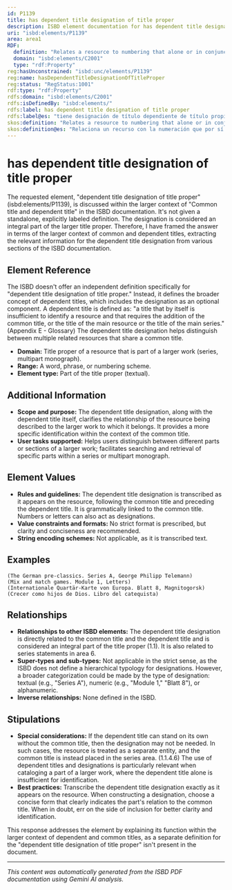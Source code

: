 ```yaml
---
id: P1139
title: has dependent title designation of title proper
description: ISBD element documentation for has dependent title designation of title proper
uri: "isbd:elements/P1139"
area: area1
RDF:
  definition: "Relates a resource to numbering that alone or in conjunction with a dependent title serves to distinguish it from one or more related resources having a common title."
  domain: "isbd:elements/C2001"
  type: "rdf:Property"
reg:hasUnconstrained: "isbd:unc/elements/P1139"
reg:name: hasDependentTitleDesignationOfTitleProper
reg:status: "RegStatus:1001"
rdf:type: "rdf:Property"
rdfs:domain: "isbd:elements/C2001"
rdfs:isDefinedBy: "isbd:elements/"
rdfs:label: has dependent title designation of title proper
rdfs:label@es: "tiene designación de título dependiente de título propiamente dicho"
skos:definition: "Relates a resource to numbering that alone or in conjunction with a dependent title serves to distinguish it from one or more related resources having a common title."
skos:definition@es: "Relaciona un recurso con la numeración que por sí sola o en conjunción con un título dependiente sirve para distinguirlo de uno o más recursos relacionados que tienen un título común."
---
```

# has dependent title designation of title proper

The requested element, "dependent title designation of title proper" (isbd:elements/P1139), is discussed within the larger context of "Common title and dependent title" in the ISBD documentation. It's not given a standalone, explicitly labeled definition.  The designation is considered an integral part of the larger title proper. Therefore, I have framed the answer in terms of the larger context of common and dependent titles, extracting the relevant information for the dependent title designation from various sections of the ISBD documentation.

## Element Reference

The ISBD doesn't offer an independent definition specifically for "dependent title designation of title proper." Instead, it defines the broader concept of dependent titles, which includes the designation as an optional component.  A dependent title is defined as: "a title that by itself is insufficient to identify a resource and that requires the addition of the common title, or the title of the main resource or the title of the main series." (Appendix E - Glossary) The dependent title designation helps distinguish between multiple related resources that share a common title.

- **Domain:** Title proper of a resource that is part of a larger work (series, multipart monograph).
- **Range:**  A word, phrase, or numbering scheme.
- **Element type:** Part of the title proper (textual).

## Additional Information

- **Scope and purpose:** The dependent title designation, along with the dependent title itself, clarifies the relationship of the resource being described to the larger work to which it belongs. It provides a more specific identification within the context of the common title.
- **User tasks supported:**  Helps users distinguish between different parts or sections of a larger work; facilitates searching and retrieval of specific parts within a series or multipart monograph.


## Element Values

- **Rules and guidelines:** The dependent title designation is transcribed as it appears on the resource, following the common title and preceding the dependent title.  It is grammatically linked to the common title. Numbers or letters can also act as designations.
- **Value constraints and formats:** No strict format is prescribed, but clarity and conciseness are recommended.
- **String encoding schemes:** Not applicable, as it is transcribed text.


## Examples

```
(The German pre-classics. Series A, George Philipp Telemann)
(Mix and match games. Module 1, Letters)
(Internationale Quartär-Karte von Europa. Blatt 8, Magnitogorsk)
(Crecer como hijos de Dios. Libro del catequista)
```

## Relationships

- **Relationships to other ISBD elements:**  The dependent title designation is directly related to the common title and the dependent title and is considered an integral part of the title proper (1.1). It is also related to series statements in area 6.
- **Super-types and sub-types:** Not applicable in the strict sense, as the ISBD does not define a hierarchical typology for designations. However, a broader categorization could be made by the type of designation: textual (e.g., "Series A"), numeric (e.g., "Module 1," "Blatt 8"), or alphanumeric.
- **Inverse relationships:** None defined in the ISBD.



## Stipulations

- **Special considerations:** If the dependent title can stand on its own without the common title, then the designation may not be needed. In such cases, the resource is treated as a separate entity, and the common title is instead placed in the series area. (1.1.4.6) The use of dependent titles and designations is particularly relevant when cataloging a part of a larger work, where the dependent title alone is insufficient for identification.
- **Best practices:**  Transcribe the dependent title designation exactly as it appears on the resource. When constructing a designation, choose a concise form that clearly indicates the part's relation to the common title.  When in doubt, err on the side of inclusion for better clarity and identification.


This response addresses the element by explaining its function within the larger context of dependent and common titles, as a separate definition for the "dependent title designation of title proper" isn't present in the document.


---

*This content was automatically generated from the ISBD PDF documentation using Gemini AI analysis.*
